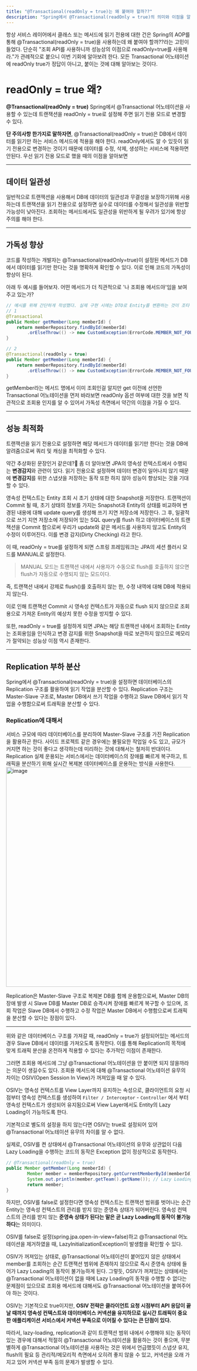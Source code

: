 ```yaml
---
title: "@Transactional(readOnly = true)는 왜 붙여야 할까??"
description: "Spring에서 @Transactional(readOnly = true)의 의미와 이점을 알아보고, 왜 조회용 메서드에 붙여야 하는지에 대해 작성했습니다."
---
```


항상 서비스 레이어에서 클래스 또는 메서드에 읽기 전용에 대한 건은 Spring의 AOP를 통해 @Transactional(readOnly = true)을 사용하는데 왜 붙여야 할까??라는 고민이 들었다. 단순히 "조회 API를 사용하니까 성능상의 이점으로 readOnly=true를 사용해라."가 관례적으로 붙으니 이번 기회에 알아보려 한다. 모든 Transactional 어노테이션에 readOnly true가 정답이 아니고, 붙이는 것에 대해 알아보는 것이다.

# readOnly = true 왜?

**@Transactional(readOnly = true)**
Spring에서 @Transactional 어노테이션을 사용할 수 있는데 트랜잭션을 readOnly = true로 설정해 주면 읽기 전용 모드로 변경할 수 있다.

**단 주의사항 한가지로 말하자면**, @Transactional(readOnly = true)은 DB에서 데이터를 읽기만 하는 서비스 메서드에 적용을 해야 한다. readOnly에서도 알 수 있듯이 읽기 전용으로 변경하는 것이기 때문에 데이터를 수정, 삭제, 생성하는 서비스에 적용하면 안된다. 우선 읽기 전용 모드로 했을 때의 이점을 알아보면

---
## 데이터 일관성
일반적으로 트랜잭션을 사용해서 DB에 데이터의 일관성과 무결성을 보장하기위해 사용하는데 트랜잭션을 읽기 전용으로 설정하면 실수로 데이터를 수정해서 일관성을 위반할 가능성이 낮아진다. 조회하는 메서드에서도 일관성을 위반하게 될 우려가 있기에 항상 주의를 해야 한다.

---
## 가독성 향상
코드를 작성하는 개발자는 @Transactional(readOnly=true)이 설정된 메서드가 DB에서 데이터를 읽기만 한다는 것을 명확하게 확인할 수 있다. 이로 인해 코드의 가독성이 향상이 된다.

아래 두 예시를 들어보자.
어떤 메서드가 더 직관적으로 '나 조회용 메서드야'임을 보여주고 있는가?

```java
// 예시를 위해 간단하게 작성했다. 실제 구현 시에는 DTO로 Entity를 변환하는 것이 조타
// 1
@Transactional
public Member getMember(Long memberId) {
    return memberRepository.findById(memberId)
    	.orElseThrow(() -> new CustomException(ErrorCode.MEMBER_NOT_FOUND));
}

// 2
@Transactional(readOnly = true)
public Member getMember(Long memberId) {
    return memberRepository.findById(memberId)
	    .orElseThrow(() -> new CustomException(ErrorCode.MEMBER_NOT_FOUND));
}
```
getMember라는 메서드 명에서 이미 조회인걸 알지만 get 이전에 선언한 Transactional 어노테이션을 먼저 바라보면 readOnly 옵션 여부에 대한 것을 보면 직관적으로 조회용 인지를 알 수 있어서 가독성 측면에서 약간의 이점을 가질 수 있다.


---
## 성능 최적화
트랜잭션을 읽기 전용으로 설정하면 해당 메서드가 데이터를 읽기만 한다는 것을 DB에 알려줌으로써 쿼리 및 캐싱을 최적화할 수 있다.

약간 추상화된 문장인거 같은데?🤔
좀 더 알아보면 JPA의 영속성 컨텍스트에서 수행되는 **변경감지**와 관련이 있다.
읽기 전용으로 설정하며 데이터 변경이 일어나지 않기 때문에 **변경감지**를 위한 스냅샷을 저장하는 동작 또한 하지 않아 성능이 향상되는 것을 기대할 수 있다.

>
영속성 컨텍스트는 Entity 조회 시 초기 상태에 대한 Snapshot을 저장한다.
트랜잭션이 Commit 될 때, 초기 상태의 정보를 가지는 Snapshot과 Entity의 상태를 비교하여 변경된 내용에 대해 update query를 생성해 쓰기 지연 저장소에 저장한다.
그 후, 일괄적으로 쓰기 지연 저장소에 저장되어 있는 SQL query를 flush 하고 데이터베이스의 트랜잭션을 Commit 함으로써 우리가 update와 같은 메서드를 사용하지 않고도 Entity의 수정이 이루어진다. 이를 변경 감지(Dirty Checking) 라고 한다.

이 때, readOnly = true를 설정하게 되면 스프링 프레임워크는 JPA의 세션 플러시 모드를 MANUAL로 설정한다.

> MANUAL 모드는 트랜잭션 내에서 사용자가 수동으로 flush를 호출하지 않으면 flush가 자동으로 수행되지 않는 모드이다.

즉, 트랜잭션 내에서 강제로 flush()를 호출하지 않는 한, 수정 내역에 대해 DB에 적용되지 않는다.

이로 인해 트랜잭션 Commit 시 영속성 컨텍스트가 자동으로 flush 되지 않으므로 조회용으로 가져온 Entity의 예상치 못한 수정을 방지할 수 있다.

또한, readOnly = true를 설정하게 되면 JPA는 해당 트랜잭션 내에서 조회하는 Entity는 조회용임을 인식하고 변경 감지를 위한 Snapshot을 따로 보관하지 않으므로 메모리가 절약되는 성능상 이점 역시 존재한다.

---
## Replication 부하 분산
Spring에서 @Transactional(readOnly = true)을 설정하면 데이터베이스의 Replication 구조를 활용하여 읽기 작업을 분산할 수 있다. Replication 구조는 Master-Slave 구조로, Master DB에서 쓰기 작업을 수행하고 Slave DB에서 읽기 작업을 수행함으로써 트래픽을 분산할 수 있다.

### Replication에 대해서
서비스 규모에 따라 데이터베이스를 분리하여 Master-Slave 구조를 가진 Replication을 활용하곤 한다.
사이드 프로젝트 같은 경우에는 불필요한 작업일 수도 있고, 규모가 커지면 하는 것이 좋다고 생각하는데 미리하는 것에 대해서는 철저히 반대이다.
Replication 실제 운용되는 서비스에서는 데이터베이스의 장애를 빠르게 복구하고, 트래픽을 분산하기 위해 실시간 복제본 데이터베이스를 운용하는 방식을 사용한다.
<img src="https://velog.velcdn.com/images/uiurihappy/post/ea9bd91e-f2fc-4222-9b5d-0fda5099a01d/image.png" alt="image" width="600px" />

Replication은 Master-Slave 구조로 복제본 DB를 함께 운용함으로써, Master DB의 장애 발생 시 Slave DB를 Master DB로 승격시켜 장애를 빠르게 복구할 수 있으며, 조회 작업은 Slave DB에서 수행하고 수정 작업은 Master DB에서 수행함으로써 트래픽을 분산할 수 있다는 장점이 있다.

---

위와 같은 데이터베이스 구조를 가져갈 때, readOnly = true가 설정되어있는 메서드의 경우 Slave DB에서 데이터를 가져오도록 동작한다. 이를 통해 Replication의 목적에 맞게 트래픽 분산을 온전하게 적용할 수 있다는 추가적인 이점이 존재한다.

그러면 조회용 메서드에 그냥 @Transactional 어노테이션을 안 붙이면 되지 않을까라는 의문이 생길수도 있다. 조회용 메서드에 대해 @Transactional 어노테이션 유무의 차이는 OSIV(Open Session In View)가 꺼져있을 때 알 수 있다.

OSIV는 영속성 컨텍스트를 View Layer까지 유지하는 속성으로, 클라이언트의 요청 시점부터 영속성 컨텍스트를 생성하여 `Filter / Interceptor` - `Controller` 에서 부터 영속성 컨텍스트가 생성되어 유지됨으로써 View Layer에서도 Entity의 Lazy Loading이 가능하도록 한다.

기본적으로 별도의 설정을 하지 않는다면 OSIV는 true로 설정되어 있어 @Transactional 어노테이션 유무의 차이를 알 수 없다.

실제로, OSIV를 켠 상태에서 @Transactional 어노테이션의 유무와 상관없이 다음 Lazy Loading을 수행하는 코드의 동작은 Exception 없이 정상적으로 동작한다.

```java
// @Transactional(readOnly = true)
public Member getMember(Long memberId) {
        Member member = memberRepository.getCurrentMemberById(memberId).get();
        System.out.println(member.getTeam().getName()); // Lazy Loading 발생
        return member;
}
```


하지만, OSIV를 false로 설정한다면 영속성 컨텍스트는 트랜잭션 범위를 벗어나는 순간 Entity는 영속성 컨텍스트의 관리를 받지 않는 준영속 상태가 되어버린다. 영속성 컨텍스트의 관리를 받지 않는 **준영속 상태가 된다는 말은 곧 Lazy Loading의 동작이 불가능하다**는 의미이다.

OSIV를 false로 설정(spring.jpa.open-in-view=false)하고 @Transactional 어노테이션을 제거하였을 때, LazyInitializationException이 발생함을 확인할 수 있다.

OSIV가 꺼져있는 상태로, @Transactional 어노테이션이 붙어있지 않은 상태에서 member를 조회하는 순간 트랜잭션 범위에 존재하지 않으므로 즉시 준영속 상태에 들어가 Lazy Loading의 동작이 불가능하게 된다. 그렇듯, OSIV가 꺼져있는 상태에서는 @Transactional 어노테이션이 없을 때에 Lazy Loading의 동작을 수행할 수 없다는 문제점이 있으므로 조회용 메서드에 대해서도 @Transactional 어노테이션을 붙여주어야 하는 것이다.

OSIV는 기본적으로 true이지만, **OSIV 전략은 클라이언트 요청 시점부터 API 응답이 끝날 때까지 영속성 컨텍스트와 데이터베이스 커넥션을 유지하므로 실시간 트래픽이 중요한 애플리케이션 서비스에서 커넥션 부족으로 이어질 수 있다는 큰 단점이 있다.**

따라서, lazy-loading, replication과 같이 트랜잭션 범위 내에서 수행해야 되는 동작이 있는 경우에 대해서 적절히 @Transactional 어노테이션을 활용하는 것이 좋으며, 무분별하게 @Transactional 어노테이션을 사용하는 것은 위에서 언급했듯이 스냅샷 유지, flush의 필요 등 관리적/메모리적 측면에서 오히려 좋지 않을 수 있고, 커넥션을 오래 가지고 있어 커넥션 부족 등의 문제가 발생할 수 있다.